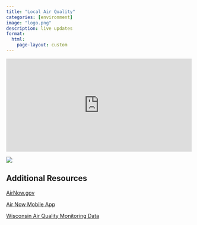 ```yaml
---
title: "Local Air Quality"
categories: [environment]
image: "logo.png"
description: live updates
format: 
  html:
    page-layout: custom
---
```


```{=html}
<div align = "left"><iframe id="9372373" src="https://myelinviolin.shinyapps.io/AQI_Table/" style="border: none; width: 500px; height: 250px" frameborder="0"></iframe></div>
```
[![](AQI_Table.png){fig-align="left"}](https://docs.airnowapi.org/docs/DailyDataFactSheet.pdf)

## Additional Resources

[AirNow.gov](https://gispub.epa.gov/airnow/?contours=none&monitors=ozonepm&xmin=-9957200.756211635&xmax=-9954907.645363271&ymin=5322450.583459881&ymax=5323409.629299066&showlegend=yes)

[Air Now Mobile App](https://www.airnow.gov/airnow-mobile-app/)

[Wisconsin Air Quality Monitoring Data](https://airquality.wi.gov/home/map)

